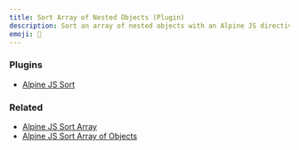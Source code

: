 ```yaml
---
title: Sort Array of Nested Objects (Plugin)
description: Sort an array of nested objects with an Alpine JS directive.
emoji: 🐑
---
```


### Plugins

- [Alpine JS Sort](https://github.com/markmead/alpinejs-sort)

### Related

- [Alpine JS Sort Array](/components/sort)
- [Alpine JS Sort Array of Objects](/components/sort-objects)

<Preview componentId="sort-objects-nested" />
